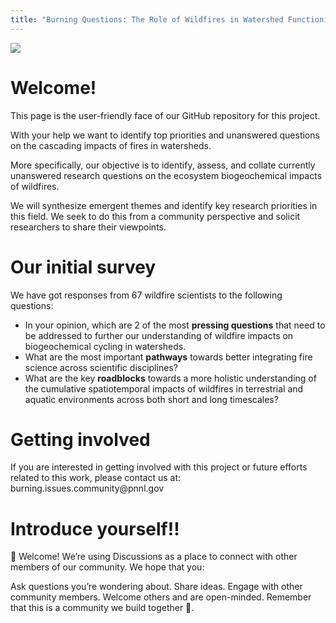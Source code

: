 ---
title: "Burning Questions: The Role of Wildfires in Watershed Functioning"
---

![](https://raw.githubusercontent.com/burning-issues/comm-assets/main/wildfires.png){fig-alt="Intense fire consuming trees in a forest" fig-align="center"}

# Welcome!

This page is the user-friendly face of our GitHub repository for this project.

With your help we want to identify top priorities and unanswered questions on the cascading impacts of fires in watersheds.

More specifically, our objective is to identify, assess, and collate currently unanswered research questions on the ecosystem biogeochemical impacts of wildfires.

We will synthesize emergent themes and identify key research priorities in this field. We seek to do this from a community perspective and solicit researchers to share their viewpoints.

# Our initial survey

We have got responses from 67 wildfire scientists to the following questions:

-   In your opinion, which are 2 of the most **pressing questions** that need to be addressed to further our understanding of wildfire impacts on biogeochemical cycling in watersheds.
-   What are the most important **pathways** towards better integrating fire science across scientific disciplines?
-   What are the key **roadblocks** towards a more holistic understanding of the cumulative spatiotemporal impacts of wildfires in terrestrial and aquatic environments across both short and long timescales?

# Getting involved

If you are interested in getting involved with this project or future efforts related to this work, please contact us at: burning.issues.community\@pnnl.gov

# Introduce yourself!!

👋 Welcome! We're using Discussions as a place to connect with other members of our community. We hope that you:

Ask questions you're wondering about. Share ideas. Engage with other community members. Welcome others and are open-minded. Remember that this is a community we build together 💪.

```{=html}
<script src="https://giscus.app/client.js"
        data-repo="burning-issues-watersheds/5-bui-user.interface"
        data-repo-id="R_kgDOIPVoJg"
        data-category="Announcements"
        data-category-id="DIC_kwDOIPVoJs4CWBbv"
        data-mapping="specific"
        data-term="Welcome"
        data-strict="0"
        data-reactions-enabled="1"
        data-emit-metadata="0"
        data-input-position="top"
        data-theme="preferred_color_scheme"
        data-lang="en"
        crossorigin="anonymous"
        async>
</script>
```
